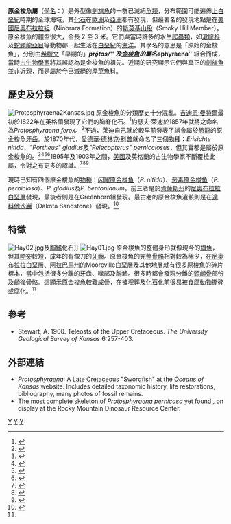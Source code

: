 {{Automatic taxobox
| taxon =Protosphyraena
| authority =[[約瑟夫·萊迪|Leidy]], 1857
| name = 原金梭魚屬
| fossil_range = {{fossilrange|89.8|66}}[[白堊紀|白堊紀]]晚期
| image = Protosphy01.jpg
| image_caption = 原金梭魚的[[頭顱骨|頭顱骨]]
| image2 = Protosphyraena2DB.jpg
| image2_caption = 原金梭魚的一種 ''P. perniciosa''
| subdivision_ranks = [[種|種]]
| subdivision = 
*†'''闪耀原金梭鱼 ''P. nitida'''''
*†'''恶毒原金梭鱼 ''P. perniciosa''''' 
*†'''短剑原金梭鱼 ''P. gladius'''''
*†'''本顿原金梭鱼 ''P. bentonianum'''''
}}

'''原金梭魚屬'''（[[學名|學名]]：{{lang|la|''Protosphyraena''}}）是外型像[[劍旗魚|劍旗魚]]的一群已滅絕[[魚類|魚類]]，分布範圍可能遍佈[[上白堊紀|上白堊紀]]時期的全球海域，其[[化石|化石]]在[[歐洲|歐洲]]及[[亞洲|亞洲]]都有發現，但最著名的發現地點是在[[美國|美國]][[尼奧布拉拉組|尼奧布拉拉組]]（Niobrara Formation）的[[斯莫基山段|斯莫基山段]]（Smoky Hill Member）。原金梭魚的體型很大，全長 2 至 3 米。它們與當時許多的水生[[爬蟲類|爬蟲類]]，如[[滄龍科|滄龍科]]及[[蛇頸龍亞目|蛇頸龍亞目]]等動物都一起生活在[[白堊紀|白堊紀]]的[[海洋|海洋]]。其學名的意思是「原始的金梭魚」，分別由[[希臘文|希臘文]]「早期的」'''''pró̱tos/{{lang|gre|πρώτος}}''''' 及[[梭子魚|金梭魚]]的屬名 '''''sphyraena''''' 組合而成，當時[[古生物學|古生物學家]]將其誤認為是金梭魚的祖先。近期的研究顯示它們與真正的[[劍旗魚|劍旗魚]]並非近親，而是屬於今已滅絕的[[厚莖魚科|厚莖魚科]]。

==歷史及分類==
[[Image:Protosphyraena2Kansas.jpg|thumb]]
原金梭魚的分類歷史十分混亂。[[吉迪恩·曼特爾|吉迪恩·曼特爾]]最初於1822年在[[英格蘭|英格蘭]]發現了它們的胸脊[[化石|化石]]。<ref>{{Cite book en|author=Mantell, G.|year=1822|title=The fossils of the South Downs; or illustrations of the geology of Sussex|url=https://archive.org/details/bub_gb_pKhAAAAAcAAJ|location=London|publisher=Lupton Relfe|pages=xiv + 327 pp}}</ref>[[約瑟夫·萊迪|約瑟夫·萊迪]]於1857年就將之命名為''Protosphyraena ferox''。<ref>{{Cite journal en|author=Leidy, J.|year=1857|title=Remarks on ''Saurocephalus'' and its allies|journal=Transactions of the American Philosophical Society|volume=11|pages=91-95}}</ref>不過，萊迪自己就於較早前發表了誤會屬於[[恐龍|恐龍]]的原金梭魚[[牙齒|牙齒]]。於1870年代，[[愛德華·德林克·科普|愛德華·德林克·科普]]就命名了三個[[物種|物種]]：''Erisichte nitida''、''"Portheus" gladius''及''"Pelecopterus" pernicciosus''，但其實都是屬於原金梭魚的。<ref>{{Cite journal en|author=Cope, E. D.|year=1873|title=On an extinct genus of saurodont fishes|journal=Proceedings of the Academy of Natural Sciences of Philadelphia|volume=24|pages=280-281}}</ref><ref>{{Cite journal en|author=Cope, E. D.|year=1873|title=On two new species of Saurodontidae|journal=Proceedings of the Academy of Natural Sciences of Philadelphia|volume=25|pages=337-9}}</ref><ref>{{Cite journal en|author=Cope, E. D.|year=1874|title=Review of the vertebrata of the Cretaceous period found west of the Mississippi River|journal=U. S. Geolological Survey of the Territories, Bulletin|volume=1|issue=2|pages=3-48}}</ref><ref>{{Cite journal en|author=Cope, E. D.|year=1875|url=http://hdl.handle.net/1813/5393|title=The Vertebrata of the Cretaceous Formations of the West|journal=Report of the U. S. Geological Survey of the Territories|volume=2|issue=Washington, D.C.: Government Printing Office|pages=302 pp|access-date=2010-01-05|archive-date=2012-02-06|archive-url=https://web.archive.org/web/20120206103750/http://hdl.handle.net/1813/5393|dead-url=no}}</ref>1895年及1903年之間，[[美國|美國]]及英格蘭的古生物學家不斷覆檢此屬，令對之有更多的認識。<ref name=Woodward1895>{{Cite book en|author=Woodward, A. S.|year=1895|title=Catalogue of the fossil fishes in the British Museum. Part 3|publisher=British Museum of Natural History|location=London|pages=pp. i-xliii, 1-544}}</ref><ref name=Loomis1900>{{Cite journal en|author=Loomis, F. B.|year=1900|title=Die anatomie und die verwandtschaft der Ganoid-und Knochen-fische aus der Kreide-Formation von Kansas, U.S.A|journal=Palaeontographica|volume=46|pages=213-83}}</ref><ref name=Hay1903>{{Cite journal en|author=Hay, O. P.|year=1903|title=On certain genera and species of North American Cretaceous Actinopterous Fishes|journal=Bulletin of the American Museum of Natural History|volume=19|pages=1-95}}</ref>

現時已知有四個原金梭魚的[[物種|物種]]：[[闪耀原金梭鱼|闪耀原金梭鱼]]（''P. nitida''）、[[恶毒原金梭鱼|恶毒原金梭鱼]]（''P. perniciosa''）、''P. gladius''及''P. bentonianum''。前三者是於[[肯薩斯州|肯薩斯州]]的[[尼奧布拉拉白堊層|尼奧布拉拉白堊層]]發現，最後者則是在Greenhorn組發現。最古老的原金梭魚遺骸則是在[[達科他沙巖|達科他沙巖]]（Dakota Sandstone）發現。<ref name=Everhart2005>{{Cite book en|author=Everhart, M. J.|year=2005|title=Oceans of Kansas: A Natural History of the Western Interior Sea|url=https://archive.org/details/oceanskansasnatu00ever|publisher=Indiana University Press|pages=[https://archive.org/details/oceanskansasnatu00ever/page/n347 323] pp}}</ref>

==特徵==
[[Image:Hay02.jpg|thumb]]及[[胸鰭|胸鰭]]化石]]
[[Image:Hay01.jpg|thumb]]
原金梭魚的整體身形就像現今的[[旗魚|旗魚]]，但其[[吻突|吻突]]較短，成年的有像刀的[[牙齒|牙齒]]。原金梭魚的完整[[骨骼|骨骼]]相對較為稀少，在[[尼奧布拉拉白堊層|尼奧布拉拉白堊層]]、[[阿拉巴馬州|阿拉巴馬州]]的Mooreville白堊層及其他地層就有很多原梭魚的碎片標本，當中包括很多分離的牙齒、喙部及胸鰭。很多時都會發現分離的[[頭顱骨|頭顱骨]]部份及顱後骨骼。這顯示原金梭魚較難[[成骨作用|成骨]]，在被埋葬及[[化石|化石]]化前很易被[[食腐動物|食腐動物]]撕碎或腐化。<ref name=Everhart2005/>

==參考==
{{reflist}}
*Stewart, A. 1900. Teleosts of the Upper Cretaceous. ''The University Geological Survey of Kansas'' 6:257-403.

==外部連結==
* [http://www.oceansofkansas.com/Protosphyr.html ''Protosphyraena'': A Late Cretaceous "Swordfish"] {{Wayback|url=http://www.oceansofkansas.com/Protosphyr.html |date=20210211223950 }} at the ''Oceans of Kansas'' website. Includes detailed taxonomic history, life restorations, bibliography, many photos of fossil remains.
* [http://www.oceansofkansas.com/RMDRC/Protosph4.jpg The most complete skeleton of ''Protosphyraena pernicosa'' yet found] {{Wayback|url=http://www.oceansofkansas.com/RMDRC/Protosph4.jpg |date=20210125154150 }}, on display at the Rocky Mountain Dinosaur Resource Center.
{{Teleosteomorpha|T.}}
{{Taxonbar}}
[[Category:厚莖魚科|Y]]
[[Category:白堊紀魚類|Y]]
[[Category:1857年描述的分类群|Y]]